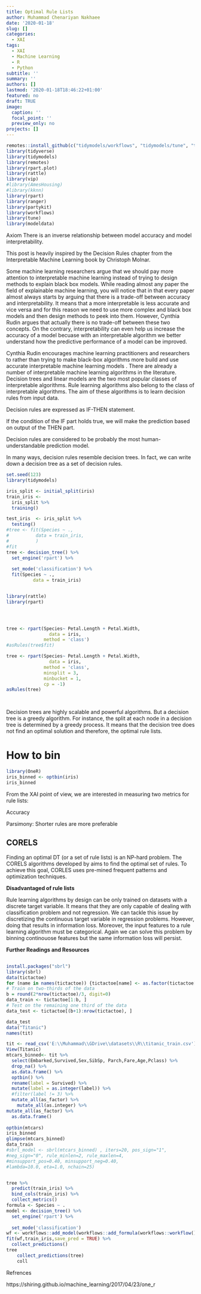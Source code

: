 ```yaml
---
title: Optimal Rule Lists
author: Muhammad Chenariyan Nakhaee
date: '2020-01-18'
slug: []
categories:
  - XAI
tags:
  - XAI
  - Machine Learning
  - R
  - Python
subtitle: ''
summary: ''
authors: []
lastmod: '2020-01-18T18:46:22+01:00'
featured: no
draft: TRUE 
image:
  caption: ''
  focal_point: ''
  preview_only: no
projects: []
---
```

```r
remotes::install_github(c("tidymodels/workflows", "tidymodels/tune", "tidymodels/modeldata"))
library(tidyverse)
library(tidymodels)
library(remotes)
library(rpart.plot)
library(rattle)
library(vip)
#library(AmesHousing)
#library(kknn)
library(rpart)
library(ranger)
library(partykit)
library(workflows)
library(tune)
library(modeldata)

```
Axiom
There is an inverse relationship between
model accuracy and model interpretability.


This post is heavily inspired by the Decision Rules chapter from the Interpretable Machine Learning book by Christoph Molnar.

Some machine learning researchers argue that we should pay more attention to interpretable machine learning instead of trying to design methods to explain black box models. 
While reading almost any paper the field of explainable machine learning, you will notice that in that every paper almost always starts by arguing that there is a trade-off between accuracy and interpretability. It means that a more interpretable is less accurate and vice versa and for this reason we need to use more complex and black box models and then design methods to peek into them. However, Cynthia Rudin argues that actually there is no trade-off between these two concepts. On the contrary, interpretability can even help us increase the accuracy of a model becuase with an interpretable algorithm we better understand how the predictive performance of a model can be improved.

Cynthia Rudin encourages  machine learning practitioners and researchers to rather than trying to make black-box algorithms more build and use accurate interpretable machine learning models  .
There are already a number of interpretable machine learning algorithms in the literature.
Decision trees and linear models are the two most popular classes of interpretable algorithms. Rule learning algorithms also belong to the class of interpretable algorithms. The aim of these algorithms is to learn decision rules from input data.

Decision rules are expressed as IF-THEN statement.



If the condition of  the IF part holds true, we will make the prediction based on output of the THEN part.

Decision rules are considered to be probably the most human-understandable prediction model.

In many ways, decision rules resemble decision trees. In fact, we can write down a decision tree as a set of decision rules.
```r
set.seed(123)
library(tidymodels)

iris_split <- initial_split(iris)
train_iris <-
  iris_split %>% 
  training()

test_iris  <- iris_split %>% 
  testing()
#tree <- fit(Species ~ .,
#          data = train_iris,
#          )
#fit
tree <- decision_tree() %>% 
  set_engine('rpart') %>% 
  
  set_mode('classification') %>% 
  fit(Species ~ .,
          data = train_iris)


library(rattle)
library(rpart)




tree <- rpart(Species~ Petal.Length + Petal.Width,
                data = iris,
              method = 'class')
#asRules(tree$fit)
```

```r
tree <- rpart(Species~ Petal.Length + Petal.Width,
                data = iris,
              method = 'class',
              minsplit = 3,
              minbucket = 1,
              cp = -1)
asRules(tree)
              
```

```r

```

Decision trees are highly scalable and powerful algorithms. But a decision tree is a  greedy algorithm. For instance, the split at each node in a decision tree is determined by a greedy process.  It means that the decision tree does not find an optimal solution and therefore, the optimal rule lists.


# How to bin 


```r
library(OneR)
iris_binned <- optbin(iris)
iris_binned

```



From the XAI point of view, we are interested in measuring two metrics for rule lists:

Accuracy

Parsimony: Shorter rules are more preferable



## CORELS

Finding an optimal DT  (or a set of rule lists) is an NP-hard problem. The  CORELS algorithms developed by aims to find the optimal set of rules. To achieve this goal, CORLES uses pre-mined frequent patterns and optimization techniques. 





**Disadvantaged of rule lists**

Rule learning algorithms by design can be only trained on datasets with a discrete target variable. It means that they are only capable of dealing with classification problem and not regression. We can tackle this issue by discretizing the continuous target variable in regression problems. However, doing that results in information loss. Moreover, the input features to a rule learning algorithm must be categorical. Again we can solve this problem by binning continouose features but the same information loss will persist.





**Further Readings and Resources**

## 


```r
install.packages("sbrl")
library(sbrl)
data(tictactoe)
for (name in names(tictactoe)) {tictactoe[name] <- as.factor(tictactoe[,name])}
# Train on two-thirds of the data
b = round(2*nrow(tictactoe)/3, digit=0)
data_train <- tictactoe[1:b, ]
# Test on the remaining one third of the data
data_test <- tictactoe[(b+1):nrow(tictactoe), ]

data_test
data("Titanic")
names(tit)

tit <- read_csv('E:\\Muhammad\\GDrive\\datasets\\R\\titanic_train.csv')
View(Titanic)
mtcars_binned<- tit %>% 
  select(Embarked,Survived,Sex,SibSp, Parch,Fare,Age,Pclass) %>% 
  drop_na() %>% 
  as.data.frame() %>% 
  optbin() %>% 
  rename(label = Survived) %>% 
  mutate(label = as.integer(label)) %>% 
  #filter(label != 3) %>% 
  mutate_all(as_factor) %>% 
    mutate_all(as.integer) %>%
mutate_all(as_factor) %>% 
  as.data.frame()
  
optbin(mtcars)
iris_binned
glimpse(mtcars_binned)
data_train
#sbrl_model <- sbrl(mtcars_binned) , iters=20, pos_sign="1",
#neg_sign="0", rule_minlen=2, rule_maxlen=4,
#minsupport_pos=0.40, minsupport_neg=0.40,
#lambda=10.0, eta=1.0, nchain=25)


tree %>% 
  predict(train_iris) %>%
  bind_cols(train_iris) %>% 
  collect_metrics()
formula <- Species ~ .
model <- decision_tree() %>% 
  set_engine('rpart') %>% 
  
  set_mode('classification')
wf <- workflows::add_model(workflows::add_formula(workflows::workflow(), formula), model)
fit(wf,train_iris,save_pred = TRUE) %>%
  collect_predictions()
tree
    collect_predictions(tree)
    coll

```


Refrences

https://shiring.github.io/machine_learning/2017/04/23/one_r
